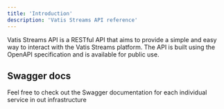 ```yaml
---
title: 'Introduction'
description: 'Vatis Streams API reference'
---
```


Vatis Streams API is a RESTful API that aims to provide a simple and easy way to interact with the Vatis Streams platform.
The API is built using the OpenAPI specification and is available for public use.

## Swagger docs

Feel free to check out the Swagger documentation for each individual service in out infrastructure

<CardGroup>
    <Card
        title="Stream configuiration service"
        icon="code"
        href="https://stream-configuration-service.vatis.tech/swagger-ui/index.html">
    </Card>
    <Card
        title="Stream service"
        icon="code"
        href="https://stream-service.vatis.tech/swagger-ui/index.html">
    </Card>
    <Card
        title="HTTP Gateway"
        icon="code"
        href="https://http-gateway.vatis.tech/swagger-ui/index.html">
    </Card>
    <Card
        title="Egress service"
        icon="code"
        href="https://egress-service.vatis.tech/swagger-ui/index.html">
    </Card>
    <Card
        title="Notification service"
        icon="code"
        href="https://notification-service.vatis.tech/swagger-ui/index.html">
    </Card>
</CardGroup>

